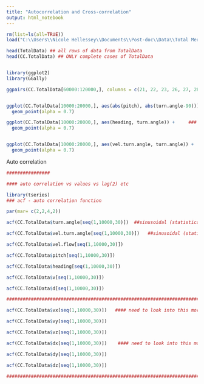 ```yaml
---
title: "Autocorrelation and Cross-correlation"
output: html_notebook
---
```



```r
rm(list=ls(all=TRUE))
load("C:\\Users\\Nicole Hellessey\\Documents\\Post-doc\\Data\\Total Merged Data File (April 12 2022).Rdata")

head(TotalData) ## all rows of data from TotalData
head(CC.TotalData) ## ONLY complete cases of TotalData


library(ggplot2)
library(GGally)

ggpairs(CC.TotalData[60000:120000,], columns = c(21, 22, 23, 26, 27, 28))


ggplot(CC.TotalData[10000:20000,], aes(abs(pitch), abs(turn.angle-90))) +   ### weird pattern ??
  geom_point(alpha = 0.7)

ggplot(CC.TotalData[10000:20000,], aes(heading, turn.angle)) +     ### no pattern (good :) )
  geom_point(alpha = 0.7)


ggplot(CC.TotalData[10000:20000,], aes(vel.turn.angle, turn.angle)) +      #### pattern, linear regression??
  geom_point(alpha = 0.7)

```
Auto correlation


```r
################

#### auto correlation vs values vs lag(2) etc

library(tseries)
### acf - auto correlation function

par(mar= c(2,2,4,2))

acf(CC.TotalData$turn.angle[seq(1,10000,30)])  ##sinusoidal (statistical reason for it)

acf(CC.TotalData$vel.turn.angle[seq(1,10000,30)])   ##sinusoidal (statistical reason for it)

acf(CC.TotalData$vel.flow[seq(1,10000,30)])

acf(CC.TotalData$pitch[seq(1,10000,30)])

acf(CC.TotalData$heading[seq(1,10000,30)])

acf(CC.TotalData$v[seq(1,10000,30)])

acf(CC.TotalData$d[seq(1,10000,30)])

####################################################################################################################

acf(CC.TotalData$vx[seq(1,10000,30)])   #### need to look into this more

acf(CC.TotalData$vy[seq(1,10000,30)]) 

acf(CC.TotalData$vz[seq(1,10000,30)]) 

acf(CC.TotalData$dx[seq(1,10000,30)])    #### need to look into this more

acf(CC.TotalData$dy[seq(1,10000,30)]) 

acf(CC.TotalData$dz[seq(1,10000,30)]) 

####################################################################################################################
```



